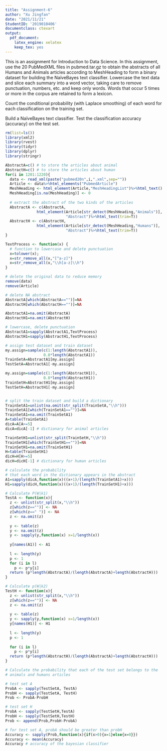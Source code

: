 ---
title: "Assignment-6"
author: "Xu Jingfan"
date: "2021/11/21"
StudentID: '2019010406'
documentclass: ctexart
output:
  pdf_document:
    latex_engine: xelatex
    keep_tex: yes
---

This is an assignment for Introduction to Data Science. In this assignment, use the 20 PubMedXML files in pubmed.tar.gz to obtain the abstracts of all Humans and Animals articles according to MeshHeading to form a binary dataset for building the NaïveBayes text classifier. 
Lowercase the text data and slice each summary into a word vector, taking care to remove punctuation, numbers, etc. and keep only words. Words that occur 5 times or more in the corpus are retained to form a lexicon. 

Count the conditional probability (with Laplace smoothing) of each word for each classification on the training set. 

Build a NaïveBayes text classifier. Test the classification accuracy (accuracy) on the test set.

```{r message=FALSE}
rm(list=ls())
library(xml2)
library(rvest)
library(tidyr)
library(dplyr)
library(stringr)
```

```{r}
AbstractA=c() # to store the articles about animal
AbstractH=c() # to store the articles about human
for(i in 1201:1220){
  data <- read_xml(paste("pubmed20n",i,".xml",sep=""))
  Article <- data%>%html_elements("PubmedArticle")
  MeshHeading <- html_element(Article,"MeshHeadingList")%>%html_text()
  MeshHeading[is.na(MeshHeading)] <- 0
  
  # extract the abstract of the two kinds of the articles
  AbstractA <- c(AbstractA,
              html_element(Article[str_detect(MeshHeading,"Animals")],
                           "Abstract")%>%html_text(trim=T))
  AbstractH <- c(AbstractH,
              html_element(Article[str_detect(MeshHeading,"Humans")],
                           "Abstract")%>%html_text(trim=T))
}

TextProcess <- function(x) {
  # function to lowercase and delete punctuation
  x=tolower(x);
  x=str_remove_all(x,"[^a-z]")
  x=str_remove_all(x,"\\h[a-z]\\h")
}

# delete the original data to reduce memory
remove(data)
remove(Article)

# delete NA abstract
AbstractA[which(AbstractA=="")]=NA
AbstractH[which(AbstractH=="")]=NA

AbstractA1=na.omit(AbstractA)
AbstractH1=na.omit(AbstractH)

# lowercase, delete punctuation
AbstractA1=sapply(AbstractA1,TextProcess)
AbstractH1=sapply(AbstractH1,TextProcess)

# assign test dataset and train dataset
my.assign=sample(c(1:length(AbstractA1)),
                 0.8*length(AbstractA1))
TrainSetA=AbstractA1[my.assign]
TestSetA=AbstractA1[-my.assign]

my.assign=sample(c(1:length(AbstractH1)),
                 0.8*length(AbstractH1))
TrainSetH=AbstractH1[my.assign]
TestSetH=AbstractH1[-my.assign]


# split the train dataset and build a dictionary
TrainSetA1=unlist(na.omit(str_split(TrainSetA,"\\h")))
TrainSetA1[which(TrainSetA1=="")]=NA
TrainSetA1=na.omit(TrainSetA1)
A=table(TrainSetA1)
dicA=A[A>=5]
dicA=dicA[-1] # dictionary for animal articles

TrainSetH1=unlist(str_split(TrainSetH,"\\h"))
TrainSetH1[which(TrainSetH1=="")]=NA
TrainSetH1=na.omit(TrainSetH1)
H=table(TrainSetH1)
dicH=H[H>=5] 
dicH=dicH[-1] # dictionary for human articles

# calculate the probability 
# that each word in the dictionary appears in the abstract 
A1=sapply(dicA,function(x)((x+1)/(length(TrainSetA1)+x)))
H1=sapply(dicH,function(x)((x+1)/(length(TrainSetH1)+x)))

# Calculate P(W|k1)
TestA <- function(x){
  z <- unlist(str_split(x,"\\h"))
  z[which(z=="")] <- NA
  z[which(z==" ")] <- NA
  z <- na.omit(z)
  
  y <- table(z)
  y <- na.omit(z)
  y <- sapply(y,function(x) x=1/length(x))
  
  y[names(A1)] <- A1
  
  l <- length(y)
  p <- 1
  for (i in l)
    p <- p*y[i]
  return (p*length(AbstractA)/(length(AbstractA)+length(AbstractH)))
}

# Calculate p(W|k2)
TestH <- function(x){
  z <- unlist(str_split(x,"\\h"))
  z[which(z=="")] <- NA
  z <- na.omit(z)
  
  y <- table(z)
  y <- sapply(y,function(x) x=1/length(x))
  y[names(H1)] <- H1
  
  l <- length(y)
  p <- 1
  
  for (i in l)
    p <- p*y[i]
  return (p*length(AbstractH)/(length(AbstractA)+length(AbstractH)))
}

# Calculate the probability that each of the test set belongs to the 
# animals and humans articles 

# test set A
ProbA <- sapply(TestSetA, TestA)
ProbH <- sapply(TestSetA, TestH)
Prob <- ProbA-ProbH

# test set H
ProbA <- sapply(TestSetH,TestA)
ProbH <- sapply(TestSetH,TestH)
Prob <- append(Prob,ProbH-ProbA)

# for test set A, probA should be greater than probH
Accuracy <- sapply(Prob,function(x){if(x>0){x=1}else{x=0}})
Accuracy <- mean(Accuracy)
Accuracy # accuracy of the bayesian classifier

```

